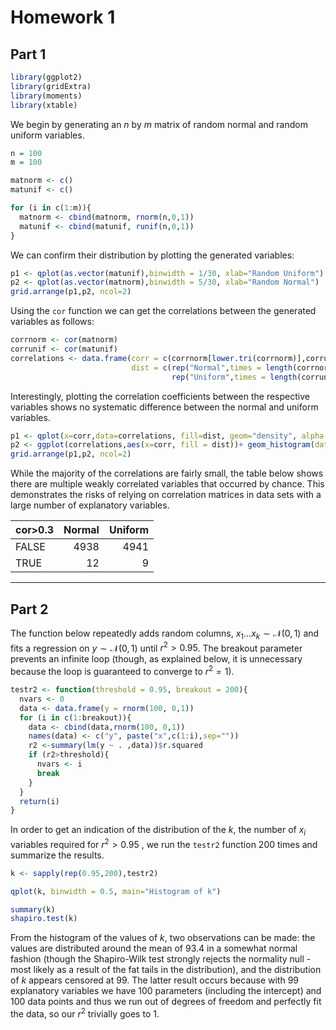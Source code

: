 Homework 1
========================================================

## Part 1

```r
library(ggplot2)
library(gridExtra)
library(moments)
library(xtable)
```

We begin by generating an $n$ by $m$ matrix of random normal and random uniform variables.

```r
n = 100
m = 100

matnorm <- c()
matunif <- c()

for (i in c(1:m)){
  matnorm <- cbind(matnorm, rnorm(n,0,1))
  matunif <- cbind(matunif, runif(n,0,1))
}
```

We can confirm their distribution by plotting the generated variables:

```r
p1 <- qplot(as.vector(matunif),binwidth = 1/30, xlab="Random Uniform")
p2 <- qplot(as.vector(matnorm),binwidth = 5/30, xlab="Random Normal")
grid.arrange(p1,p2, ncol=2)
```


Using the `cor` function we can get the correlations between the generated variables as follows:


```r
corrnorm <- cor(matnorm)
corrunif <- cor(matunif)
correlations <- data.frame(corr = c(corrnorm[lower.tri(corrnorm)],corrunif[lower.tri(corrunif)]),
                           dist = c(rep("Normal",times = length(corrnorm[lower.tri(corrnorm)])),
                                    rep("Uniform",times = length(corrunif[lower.tri(corrunif)]))))
```

Interestingly, plotting the correlation coefficients between the respective variables shows no systematic difference between the normal and uniform variables.


```r
p1 <- qplot(x=corr,data=correlations, fill=dist, geom="density", alpha = I(0.5))
p2 <- ggplot(correlations,aes(x=corr, fill = dist))+ geom_histogram(data=correlations,alpha=0.5,position="identity",binwidth = 1/60)
grid.arrange(p1,p2, ncol=2)
```

While the majority of the correlations are fairly small, the table below shows there are multiple weakly correlated variables that occurred by chance. This demonstrates the risks of relying on correlation matrices in data sets with a large number of explanatory variables.

|cor>0.3     |  Normal|  Uniform|
|:------|-------:|--------:|
|FALSE  |    4938|     4941|
|TRUE   |      12|        9|

---

## Part 2

The function below repeatedly adds random columns, $x_1...x_k \sim \mathcal{N}(0,1)$ and fits a regression on $y \sim \mathcal{N}(0,1)$ until $r^2 > 0.95$. The breakout parameter prevents an infinite loop (though, as explained below, it is unnecessary because the loop is guaranteed to converge to $r^2 = 1$).


```r
testr2 <- function(threshold = 0.95, breakout = 200){
  nvars <- 0
  data <- data.frame(y = rnorm(100, 0,1))
  for (i in c(1:breakout)){
    data <- cbind(data,rnorm(100, 0,1))
    names(data) <- c("y", paste("x",c(1:i),sep=""))
    r2 <-summary(lm(y ~ . ,data))$r.squared
    if (r2>threshold){
      nvars <- i
      break
    }
  }
  return(i)
}
```

In order to get an indication of the distribution of the $k$, the number of $x_i$ variables required for $r^2>0.95$
, we run the ```testr2``` function 200 times and summarize the results.

```r
k <- sapply(rep(0.95,200),testr2)
```

```r
qplot(k, binwidth = 0.5, main="Histogram of k")
```

```r
summary(k)
shapiro.test(k)
```

From the histogram of the values of $k$, two observations can be made: the values are distributed around the mean of 93.4 in a somewhat normal fashion (though the Shapiro-Wilk test strongly rejects the normality null - most likely as a result of the fat tails in the distribution), and the distribution of $k$ appears censored at 99. The latter result occurs because with 99 explanatory variables we have 100 parameters (including the intercept) and 100 data points and thus we run out of degrees of freedom and perfectly fit the data, so our $r^2$ trivially goes to 1.
